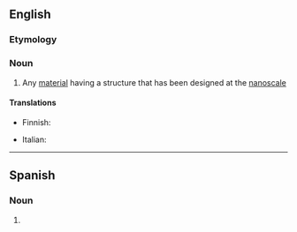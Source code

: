 {{also|Nanomaterial}}

==English==

===Etymology===
{{prefix|en|nano|material}}

===Noun===
{{en-noun}}

# Any [[material]] having a structure that has been designed at the [[nanoscale]]

====Translations====
{{trans-top}}
* Finnish: {{t|fi|nanomateriaali}}
{{trans-mid}}
* Italian: {{t+|it|nanomateriale|m}}
{{trans-bottom}}
----

==Spanish==

===Noun===
{{es-noun|m}}

# {{l|en|nanomaterial}}